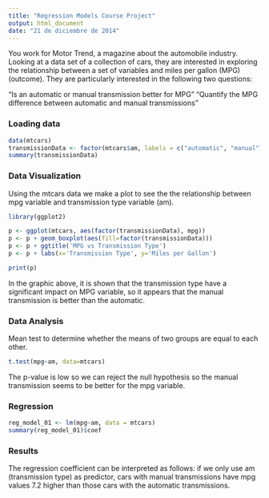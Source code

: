 ```yaml
---
title: "Regression Models Course Project"
output: html_document
date: "21 de diciembre de 2014"
---
```


You work for Motor Trend, a magazine about the automobile industry. Looking at a data set of a collection of cars, they are interested in exploring the relationship between a set of variables and miles per gallon (MPG) (outcome). They are particularly interested in the following two questions:

“Is an automatic or manual transmission better for MPG”
"Quantify the MPG difference between automatic and manual transmissions"


### Loading data

```r
data(mtcars)
transmissionData <- factor(mtcars$am, labels = c("automatic", "manual"))
summary(transmissionData)
```


### Data Visualization

Using the mtcars data we make a plot to see the the relationship between mpg variable and transmission type variable (am).

```r
library(ggplot2)

p <- ggplot(mtcars, aes(factor(transmissionData), mpg))
p <- p + geom_boxplot(aes(fill=factor(transmissionData)))
p <- p + ggtitle('MPG vs Transmission Type')
p <- p + labs(x='Transmission Type', y='Miles per Gallon')

print(p)

```

In the graphic above, it is shown that the transmission type have a significant impact on MPG variable, so it appears that the manual transmission is better than the automatic.

### Data Analysis

Mean test to determine whether the means of two groups are equal to each other.

```r
t.test(mpg~am, data=mtcars)
```

The p-value is low so we can reject the null hypothesis so the manual transmission seems to be better for the mpg variable.

### Regression

```r
reg_model_01 <- lm(mpg~am, data = mtcars)
summary(reg_model_01)$coef
```

### Results

The regression coefficient can be interpreted as follows: if we only use am (transmission type) as predictor, cars with manual transmissions have mpg values 7.2 higher than those cars with the automatic transmissions. 

